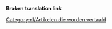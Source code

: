 '''Broken translation link'''{{en/-}}{{en/Bilingual box| Nl
| Wijzigingen worden vertaald in het Nederlands, '''minder dan 10% vertaald'''.<br/>Zie '''[[Category/en/Other languages|statistieken]]''' voor meer informatie over de status van de vertalingen.
| ''Pages that are being translated to the Dutch with less than translated 10%.''}}
[[Category:nl/Artikelen die worden vertaald]]